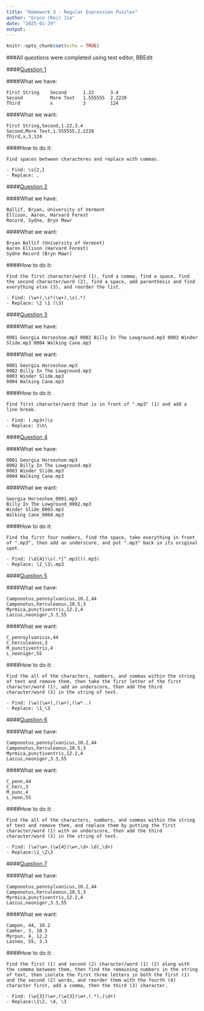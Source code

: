 ```yaml
---
title: "Homework 3 - Regular Expression Puzzles"
author: "Grace (Rei) Jia"
date: "2025-01-29"
output: 
---
```


```r
knitr::opts_chunk$set(echo = TRUE)
```

###All questions were completed using text editor, BBEdit

####<u>Question 1</u>

####What we have:

```         
First String    Second      1.22      3.4
Second          More Text   1.555555  2.2220
Third           x           3         124
```

####What we want:

```         
First String,Second,1.22,3.4
Second,More Text,1.555555,2.2220
Third,x,3,124
```

####How to do it:

```         
Find spaces between characteres and replace with commas.

- Find: \s{2,}
- Replace: ,
```

####<u>Question 2</u>

####What we have:

```         
Ballif, Bryan, University of Vermont
Ellison, Aaron, Harvard Forest
Record, Sydne, Bryn Mawr
```

####What we want:

```         
Bryan Ballif (University of Vermont)
Aaron Ellison (Harvard Forest)
Sydne Record (Bryn Mawr)
```

####How to do it:

```         
Find the first character/word (1), find a comma, find a space, find the second character/word (2), find a space, add parenthesis and find everything else (3), and reorder the list.

- Find: (\w+),\s*(\w+),\s(.*)
- Replace: \2 \1 (\3)
```

####<u>Question 3</u>

####What we have:

```         
0001 Georgia Horseshoe.mp3 0002 Billy In The Lowground.mp3 0003 Winder Slide.mp3 0004 Walking Cane.mp3
```

####What we want:

```         
0001 Georgia Horseshoe.mp3
0002 Billy In The Lowground.mp3
0003 Winder Slide.mp3
0004 Walking Cane.mp3
```

####How to do it:

```         
Find first character/word that is in front of ".mp3" (1) and add a line break.

- Find: (.mp3+)\s
- Replace: 1\n\
```

####<u>Question 4</u>

####What we have:

```         
0001 Georgia Horseshoe.mp3
0002 Billy In The Lowground.mp3
0003 Winder Slide.mp3
0004 Walking Cane.mp3
```

####What we want:

```         
Georgia Horseshoe_0001.mp3
Billy In The Lowground_0002.mp3
Winder Slide_0003.mp3
Walking Cane_0004.mp3
```

####How to do it:

```         
Find the first four numbers, find the space, take everything in front of ".mp3", then add an underscore, and put ".mp3" back in its original spot.

- Find: (\d{4})\s(.*[^.mp3])(.mp3)
- Replace: \2_\1\.mp3
```

####<u>Question 5</u>

####What we have:

```         
Camponotus,pennsylvanicus,10.2,44
Camponotus,herculeanus,10.5,3
Myrmica,punctiventris,12.2,4
Lasius,neoniger,3.3,55
```

####What we want:

```         
C_pennsylvanicus,44
C_herculeanus,3
M_punctiventris,4
L_neoniger,55
```

####How to do it:

```         
Find the all of the characters, numbers, and commas within the string of text and remove them, then take the first letter of the first character/word (1), add an underscore, then add the third character/word (3) in the string of text.

- Find: (\w)(\w+),(\w+),(\w*..)
- Replace: \1_\3
```

####<u>Question 6</u>

####What we have:

```         
Camponotus,pennsylvanicus,10.2,44
Camponotus,herculeanus,10.5,3
Myrmica,punctiventris,12.2,4
Lasius,neoniger,3.3,55
```

####What we want:

```         
C_penn,44
C_herc,3
M_punc,4
L_neon,55
```

####How to do it:

```         
Find the all of the characters, numbers, and commas within the string of text and remove them, and replace them by putting the first character/word (1) with an underscore, then add the third character/word (3) in the string of text.

- Find: (\w)\w+.(\w{4})\w+,\d+.\d(,\d+)
- Replace:\1_\2\3
```

####<u>Question 7</u>

####What we have:

```         
Camponotus,pennsylvanicus,10.2,44
Camponotus,herculeanus,10.5,3
Myrmica,punctiventris,12.2,4
Lasius,neoniger,3.3,55
```

####What we want:

```         
Campen, 44, 10.2
Camher, 3, 10.5
Myrpun, 4, 12.2
Lasneo, 55, 3.3
```

####How to do it:

```         
Find the first (1) and second (2) character/word (1) (2) along with the commma between them, then find the remaining numbers in the string of text, then isolate the first three letters in both the first (1) and the second (2) words, and reorder them with the fourth (4) character first, add a comma, then the third (3) character.

- Find: (\w{3})\w+,(\w{3})\w+,(.*),(\d+)
- Replace:\1\2, \4, \3
```

